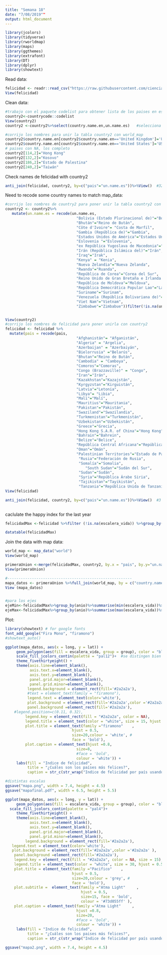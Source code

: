 ---
title: "Semana 18"
date: "7/08/2019""
output: html_document
---

```{r}
library(jcolors)
library(tidyverse)
library(rworldmap)
library(maps)
library(ggthemes)
library(extrafont)
library(DT)
library(dplyr)
library(showtext) 
```

Read data:

```{r}
felicidad <- readr::read_csv("https://raw.githubusercontent.com/cienciadedatos/datos-de-miercoles/master/datos/2019/2019-08-07/felicidad.csv")
View(felicidad)
```

Clean data:

```{r}

#trabajo con el paquete codelist para obtener lista de los paises en español
country2<-countrycode::codelist
View(country2)
country2 <-country2%>%select(country.name.en,un.name.es)   #selecciona el código y el nombre del país

#corrijo los nombres para unir la tabla country2 con world_map	
country2$country.name.en[country2$country.name.en=='United Kingdom']='UK'
country2$country.name.en[country2$country.name.en=='United States']='USA'
# paises con NA, los completo
country2[114,2]="Hong Kong"
country2[132,2]="Kosovo"
country2[186,2]="Estado de Palestina"
country2[240,2]="Taiwán"

```

Check names de felicidad with country2

```{r}

anti_join(felicidad, country2, by=c("pais"="un.name.es"))%>%View()  #32 países

```


Need to recode some country names to match map_data:

```{r}
#corrijo los nombres de country2 para poner unir la tabla country2 con felicidad
country2 <- country2%>%
   mutate(un.name.es = recode(un.name.es,
                                "Bolivia (Estado Plurinacional de)"="Bolivia",
                                "Bhután"="Reino de Bután",
                                "Côte d'Ivoire"= "Costa de Marfil", 
                                "Gambia (República de)"="Gambia",
                                "Estados Unidos de América"="Estados Unidos",
                                "Eslovenia "="Eslovenia",
                                "ex República Yugoslava de Macedonia"="Macedonia",
                                "Irán (República Islámica del)"="Irán",
                                "Iraq"="Irak",
                                "Kenya" = "Kenia",
                                "Nueva Zelandia"="Nueva Zelanda",
                                "Rwanda"="Ruanda",
                                "República de Corea"="Corea del Sur",
                                "Reino Unido de Gran Bretaña e Irlanda del Norte"="Reino Unido",
                                "República de Moldova"="Moldova",
                                "República Democrática Popular Lao"="Laos",
                                "Suriname"="Surinam",
                                "Venezuela (República Bolivariana de)"="Venezuela",
                                "Viet Nam"="Vietnam",
                                "Zimbabwe"="Zimbabue"))filter(!is.na(un.name.es))%>%View()


View(country2)
#corrijo los nombres de felicidad para poner unirla con country2 
felicidad <- felicidad %>%
  mutate(pais = recode(pais,
                                "Afghanistán"= "Afganistán",  
                                "Algeria" = "Argelia",
                                "Azerbaijan" = "Azerbaiyán",
                                "Bielorrusia" ="Belarús",
                                "Bhutan"="Reino de Bután",
                                "Cambodia" = "Camboya",
                                "Comoros"="Comoras", 
                                "Congo (Brazzaville)" = "Congo",
                                "Iran"="Irán",
                                "Kazakhstan"="Kazajstán",
                                "Kyrgyzstan"="Kirguistán",
                                "Latvia"="Letonia",
                                "Libya"= "Libia",
                                "Mali"="Malí",
                                "Mauritius"="Mauritania",
                                "Pakistan"="Pakistán",
                                "Swaziland"="Swazilandia",
                                "Turkmenistan"="Turkmenistán",
                                "Uzbekistan"="Uzbekistán",
                                "Greece"="Grecia",
                                "Hong Kong S.A.R. of China"="Hong Kong",
                                "Bahrain"="Bahrein",
                                "Belize"="Belice",
                                "República Central Africana"="República Centroafricana",
                                "Oman"="Omán",
                                "Palestinian Territories"="Estado de Palestina",
                                 "Rusia"="Federación de Rusia",
                                 "Somalía"="Somalia",
                                 	"South Sudan"="Sudán del Sur",
                                 "Sudan"="Sudán",
                                 "Syria"="República Árabe Siria",
                                 "Tajikistan"="Tayikistán",
                                 "Tanzania"="República Unida de Tanzanía"))
View(felicidad) 

anti_join(felicidad, country2, by=c("pais"="un.name.es"))%>%View()  #3 países:Congo (Kinshasa),North Cyprus y Somaliland region, estos 3 paises están en la tabla principal pero no en country2, así que no los puedo matchear.
                              
```


caclulate the happy index for the last year
```{r}
felicidadMax <-felicidad %>%filter (!is.na(escalera_vida)) %>%group_by(pais)%>% filter(anio==max(felicidad$anio))%>% select(pais, anio,escalera_vida)%>% mutate(escalera_vida = round(escalera_vida,3))

datatable(felicidadMax)
```


Join the data with map data:

```{r}


world_map <- map_data("world")
View(world_map)

primeraUnion <-merge(felicidadMax, country2, by.x = "pais", by.y="un.name.es")
View(primeraUnion)

#--------------------------------------------------------
mapa_datos <- primeraUnion %>%full_join(world_map, by = c("country.name.en"="region" )) 
View (mapa_datos)


#para los ejes
ejeMin<-felicidadMax%>%group_by(anio)%>%summarise(min(escalera_vida))%>%View()
ejeMax<-felicidadMax%>%group_by(anio)%>%summarise(max(escalera_vida))%>%View()

```


Plot:

```{r}
library(showtext) # for google fonts
font_add_google("Fira Mono", "firamono")
#showtext_auto()

ggplot(mapa_datos, aes(x = long, y = lat)) +
     geom_polygon(aes(fill = escalera_vida, group = group), color = "black", size = 0.2) +
     scale_fill_jcolors_contin(palette = "pal12")+  #se distingen bien los colores
     theme_fivethirtyeight() + 
     theme(axis.line=element_blank(),
           axis.text.x=element_blank(),
           axis.text.y=element_blank(),
           panel.grid.major=element_blank(),
           panel.grid.minor=element_blank(),
          legend.background = element_rect(fill='#2a2a2a'),
          #text = element_text(family = "firamono"),
          legend.text = element_text(color='white'),
          plot.background = element_rect(fill='#2a2a2a',color ='#2a2a2a' ),
          panel.background =element_rect(fill='#2a2a2a'),
    #legend.position=c(0.11, 0.32),
         legend.key = element_rect(fill = "#2a2a2a", color = NA),
         legend.title = element_text(color = "white", size = 15, hjust = 0.5),
         plot.title = element_text(family ="firamono"    ,
                              hjust = 0.5,
                              size=20,colour = 'white', #
                              face = 'bold'),
         plot.caption = element_text(hjust =0.8,
                                size=8,
                                #face = 'bold',
                                colour = 'white')) +
     labs(fill = "Indice de felicidad",
          title = "¿Cuáles son los países más felices?",
          caption = str_c(str_wrap("Indice de felicidad por país usando los datos más recientes para cada país.\ Los colores en tonalidad amarilla tienen valores cercanos a la media. Los paises en naranja tienen un mayor índice  de felicidad, mientras que los países en azul tienen un índice menos favorable.\ El color gris indica datos faltantes.", width = 120),"\nData Source: https://worldhappiness.report/\nVisualización: @PatriLoto")) 

#distintas escalas
ggsave("mapa.png", width = 7.4, height = 4.5)
ggsave("mapafinal.pdf", width = 6.5, height = 5.5)


```

```{r}

ggplot(mapa_datos, aes(x = long, y = lat)) +
     geom_polygon(aes(fill = escalera_vida, group = group), color = "black", size = 0.2) +
  scale_fill_jcolors_contin(palette = "pal4")+
     theme_fivethirtyeight() + 
     theme(axis.line=element_blank(),
           axis.text.x=element_blank(),
           axis.text.y=element_blank(),
           panel.grid.major=element_blank(),
           panel.grid.minor=element_blank(),
         legend.background = element_rect(fill='#2a2a2a'),
   legend.text = element_text(color='white'),
   plot.background = element_rect(fill='#2a2a2a',color ='#2a2a2a' ),
    panel.background =element_rect(fill='#2a2a2a'),
    legend.key = element_rect(fill = "#2a2a2a", color = NA, size = 15),
    legend.title = element_text(color = "white", size = 30, hjust = 0.5),
    plot.title = element_text(family ="Pacifico"    ,
                              hjust = 0.5,
                              size=20,colour = 'grey', #
                              face = 'bold'),
    plot.subtitle =  element_text(family ="Atma Light"     ,
                                  hjust = 0.5,
                                  size=15, face = 'bold',
                                  colour = '#73d055ff' ),
    plot.caption = element_text(family ="Atma Light"     ,
                                hjust =0.8,
                                size=20,
                                #face = 'bold',
                                colour = 'white')) +
     labs(fill = "Indice de felicidad",
          title = "¿Cuáles son los paises más felices?",
          caption = str_c(str_wrap("Indice de felicidad por país usando los datos más recientes para cada país. Los paises que presentan colores más claros tienen un índice mayor de felicidad, mientras que los países en azul tienen un índice menos favorable. El color gris indica datos faltantes.", width = 120),"\ Data Source: https://worldhappiness.report/\nVisualización: @PatriLoto")) 

ggsave("mapa2.png", width = 7.4, height = 4.5)

```

